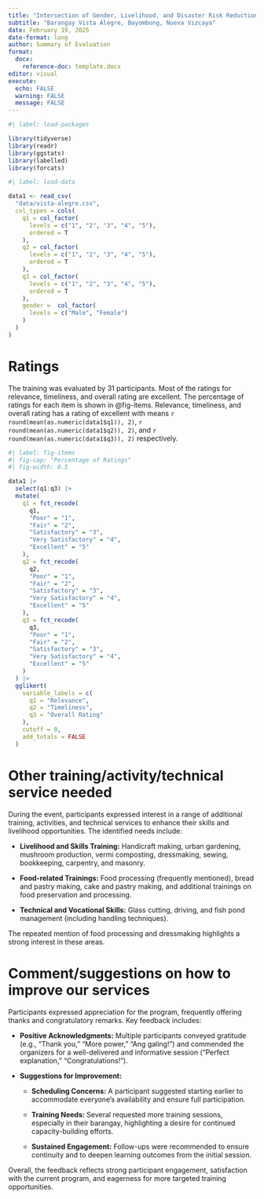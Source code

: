 ```yaml
---
title: "Intersection of Gender, Livelihood, and Disaster Risk Reduction Management"
subtitle: "Barangay Vista Alegre, Bayombong, Nueva Vizcaya"
date: February 19, 2025
date-format: long
author: Summary of Evaluation
format: 
  docx:
    reference-doc: template.docx
editor: visual
execute:
  echo: FALSE
  warning: FALSE
  message: FALSE
---
```


```r
#| label: load-packages

library(tidyverse)
library(readr)
library(ggstats)
library(labelled)
library(forcats)
```

```r
#| label: load-data

data1 <- read_csv(
  "data/vista-alegre.csv",
  col_types = cols(
    q1 = col_factor(
      levels = c("1", "2", "3", "4", "5"),
      ordered = T
    ),
    q2 = col_factor(
      levels = c("1", "2", "3", "4", "5"),
      ordered = T
    ),
    q3 = col_factor(
      levels = c("1", "2", "3", "4", "5"),
      ordered = T
    ),
    gender =  col_factor(
      levels = c("Male", "Female")
    )
  )
)
```

# Ratings

The training was evaluated by 31 participants. Most of the ratings for relevance, timeliness, and overall rating are excellent. The percentage of ratings for each item is shown in @fig-items. Relevance, timeliness, and overall rating has a rating of excellent with means `r round(mean(as.numeric(data1$q1)), 2)`, `r round(mean(as.numeric(data1$q2)), 2)`, and `r round(mean(as.numeric(data1$q3)), 2)` respectively.

```r
#| label: fig-items
#| fig-cap: "Percentage of Ratings"
#| fig-width: 6.5

data1 |>
  select(q1:q3) |>
  mutate(
    q1 = fct_recode(
      q1,
      "Poor" = "1",
      "Fair" = "2",
      "Satisfactory" = "3",
      "Very Satisfactory" = "4",
      "Excellent" = "5"
    ),
    q2 = fct_recode(
      q2,
      "Poor" = "1",
      "Fair" = "2",
      "Satisfactory" = "3",
      "Very Satisfactory" = "4",
      "Excellent" = "5"
    ),
    q3 = fct_recode(
      q3,
      "Poor" = "1",
      "Fair" = "2",
      "Satisfactory" = "3",
      "Very Satisfactory" = "4",
      "Excellent" = "5"
    )
  ) |>
  gglikert(
    variable_labels = c(
      q1 = "Relevance",
      q2 = "Timeliness",
      q3 = "Overall Rating"
    ),
    cutoff = 0,
    add_totals = FALSE
  )
```

# Other training/activity/technical service needed

During the event, participants expressed interest in a range of additional training, activities, and technical services to enhance their skills and livelihood opportunities. The identified needs include:

- **Livelihood and Skills Training:**
Handicraft making, urban gardening, mushroom production, vermi composting, dressmaking, sewing, bookkeeping, carpentry, and masonry.

- **Food-related Trainings:**
Food processing (frequently mentioned), bread and pastry making, cake and pastry making, and additional trainings on food preservation and processing.

- **Technical and Vocational Skills:**
Glass cutting, driving, and fish pond management (including handling techniques).

The repeated mention of food processing and dressmaking highlights a strong interest in these areas.

# Comment/suggestions on how to improve our services

Participants expressed appreciation for the program, frequently offering thanks and congratulatory remarks. Key feedback includes:

- **Positive Acknowledgments:**
Multiple participants conveyed gratitude (e.g., “Thank you,” “More power,” “Ang galing!”) and commended the organizers for a well-delivered and informative session (“Perfect explanation,” “Congratulations!”).

- **Suggestions for Improvement:**

    - **Scheduling Concerns:** A participant suggested starting earlier to accommodate everyone’s availability and ensure full participation.

    - **Training Needs:** Several requested more training sessions, especially in their barangay, highlighting a desire for continued capacity-building efforts.

    - **Sustained Engagement:** Follow-ups were recommended to ensure continuity and to deepen learning outcomes from the initial session.

Overall, the feedback reflects strong participant engagement, satisfaction with the current program, and eagerness for more targeted training opportunities.
